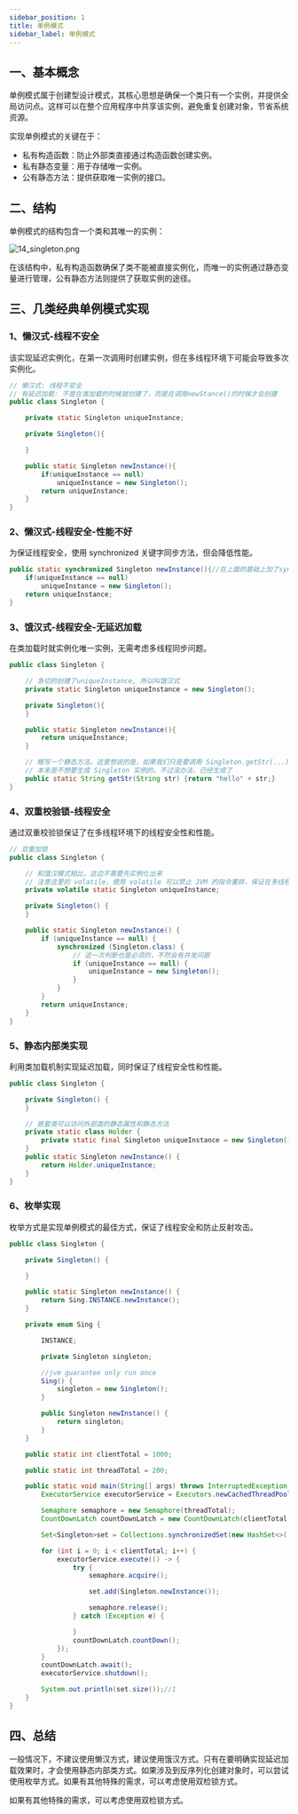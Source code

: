 ```yaml
---
sidebar_position: 1
title: 单例模式
sidebar_label: 单例模式
---
```


## 一、基本概念

单例模式属于创建型设计模式，其核心思想是确保一个类只有一个实例，并提供全局访问点。这样可以在整个应用程序中共享该实例，避免重复创建对象，节省系统资源。

实现单例模式的关键在于：
- 私有构造函数：防止外部类直接通过构造函数创建实例。
- 私有静态变量：用于存储唯一实例。
- 公有静态方法：提供获取唯一实例的接口。

## 二、结构

单例模式的结构包含一个类和其唯一的实例：

![14_singleton.png](https://www.vicizxs.fun/img/design14_singleton.png)

在该结构中，私有构造函数确保了类不能被直接实例化，而唯一的实例通过静态变量进行管理，公有静态方法则提供了获取实例的途径。

## 三、几类经典单例模式实现

### 1、懒汉式-线程不安全

该实现延迟实例化，在第一次调用时创建实例，但在多线程环境下可能会导致多次实例化。
```java
// 懒汉式: 线程不安全
// 有延迟加载: 不是在类加载的时候就创建了，而是在调用newStance()的时候才会创建
public class Singleton {

    private static Singleton uniqueInstance;

    private Singleton(){

    }

    public static Singleton newInstance(){
        if(uniqueInstance == null)
            uniqueInstance = new Singleton();
        return uniqueInstance;
    }
}
```

### 2、懒汉式-线程安全-性能不好

为保证线程安全，使用 synchronized 关键字同步方法，但会降低性能。
```java
public static synchronized Singleton newInstance(){//在上面的基础上加了synchronized
    if(uniqueInstance == null)
        uniqueInstance = new Singleton();
    return uniqueInstance;
}
```

### 3、饿汉式-线程安全-无延迟加载

在类加载时就实例化唯一实例，无需考虑多线程同步问题。
```java
public class Singleton {

    // 急切的创建了uniqueInstance, 所以叫饿汉式
    private static Singleton uniqueInstance = new Singleton();

    private Singleton(){
    }

    public static Singleton newInstance(){
        return uniqueInstance;
    }

    // 瞎写一个静态方法。这里想说的是，如果我们只是要调用 Singleton.getStr(...)，
    // 本来是不想要生成 Singleton 实例的，不过没办法，已经生成了
    public static String getStr(String str) {return "hello" + str;}
}
```

### 4、双重校验锁-线程安全
通过双重校验锁保证了在多线程环境下的线程安全性和性能。
```java
// 双重加锁
public class Singleton {

    // 和饿汉模式相比，这边不需要先实例化出来
    // 注意这里的 volatile，使用 volatile 可以禁止 JVM 的指令重排，保证在多线程环境下也能正常运行
    private volatile static Singleton uniqueInstance;

    private Singleton() {
    }

    public static Singleton newInstance() {
        if (uniqueInstance == null) {
            synchronized (Singleton.class) {
                // 这一次判断也是必须的，不然会有并发问题
                if (uniqueInstance == null) {
                    uniqueInstance = new Singleton();
                }
            }
        }
        return uniqueInstance;
    }
}
```
### 5、静态内部类实现

利用类加载机制实现延迟加载，同时保证了线程安全性和性能。
```java
public class Singleton {

    private Singleton() {
    }

    // 嵌套类可以访问外部类的静态属性和静态方法
    private static class Holder {
        private static final Singleton uniqueInstance = new Singleton();
    }
    public static Singleton newInstance() {
        return Holder.uniqueInstance;
    }
}
```

### 6、枚举实现

枚举方式是实现单例模式的最佳方式，保证了线程安全和防止反射攻击。
```java
public class Singleton {

    private Singleton() {

    }

    public static Singleton newInstance() {
        return Sing.INSTANCE.newInstance();
    }

    private enum Sing {

        INSTANCE;

        private Singleton singleton;

        //jvm guarantee only run once
        Sing() {
            singleton = new Singleton();
        }

        public Singleton newInstance() {
            return singleton;
        }
    }

    public static int clientTotal = 1000;

    public static int threadTotal = 200;

    public static void main(String[] args) throws InterruptedException {
        ExecutorService executorService = Executors.newCachedThreadPool();

        Semaphore semaphore = new Semaphore(threadTotal);
        CountDownLatch countDownLatch = new CountDownLatch(clientTotal);

        Set<Singleton>set = Collections.synchronizedSet(new HashSet<>());//注意set也要加锁

        for (int i = 0; i < clientTotal; i++) {
            executorService.execute(() -> {
                try {
                    semaphore.acquire();

                    set.add(Singleton.newInstance());

                    semaphore.release();
                } catch (Exception e) {

                }
                countDownLatch.countDown();
            });
        }
        countDownLatch.await();
        executorService.shutdown();

        System.out.println(set.size());//1
    }
}
```

## 四、总结

一般情况下，不建议使用懒汉方式，建议使用饿汉方式。只有在要明确实现延迟加载效果时，才会使用静态内部类方式。如果涉及到反序列化创建对象时，可以尝试使用枚举方式。如果有其他特殊的需求，可以考虑使用双检锁方式。

如果有其他特殊的需求，可以考虑使用双检锁方式。